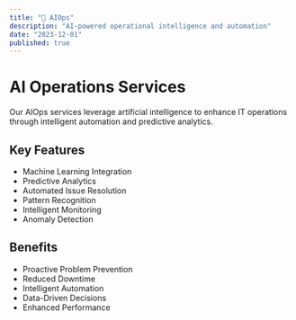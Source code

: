 ```yaml
---
title: "🤖 AIOps"
description: "AI-powered operational intelligence and automation"
date: "2023-12-01"
published: true
---
```


# AI Operations Services

Our AIOps services leverage artificial intelligence to enhance IT operations through intelligent automation and predictive analytics.

## Key Features

- Machine Learning Integration
- Predictive Analytics
- Automated Issue Resolution
- Pattern Recognition
- Intelligent Monitoring
- Anomaly Detection

## Benefits

- Proactive Problem Prevention
- Reduced Downtime
- Intelligent Automation
- Data-Driven Decisions
- Enhanced Performance